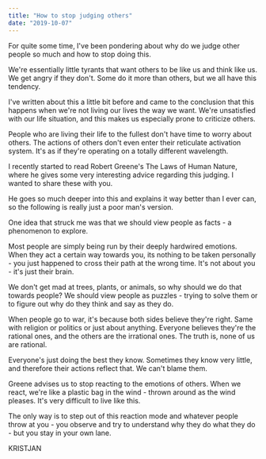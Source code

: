 ```yaml
---
title: "How to stop judging others"
date: "2019-10-07"
---
```


For quite some time, I've been pondering about why do we judge other people so much and how to stop doing this.

We're essentially little tyrants that want others to be like us and think like us. We get angry if they don't. Some do it more than others, but we all have this tendency.

I've written about this a little bit before and came to the conclusion that this happens when we're not living our lives the way we want. We're unsatisfied with our life situation, and this makes us especially prone to criticize others.

People who are living their life to the fullest don't have time to worry about others. The actions of others don't even enter their reticulate activation system. It's as if they're operating on a totally different wavelength.

I recently started to read Robert Greene's The Laws of Human Nature, where he gives some very interesting advice regarding this judging. I wanted to share these with you.

He goes so much deeper into this and explains it way better than I ever can, so the following is really just a poor man's version.

One idea that struck me was that we should view people as facts - a phenomenon to explore.

Most people are simply being run by their deeply hardwired emotions. When they act a certain way towards you, its nothing to be taken personally - you just happened to cross their path at the wrong time. It's not about you - it's just their brain.

We don't get mad at trees, plants, or animals, so why should we do that towards people? We should view people as puzzles - trying to solve them or to figure out why do they think and say as they do.

When people go to war, it's because both sides believe they're right. Same with religion or politics or just about anything. Everyone believes they're the rational ones, and the others are the irrational ones. The truth is, none of us are rational.

Everyone's just doing the best they know. Sometimes they know very little, and therefore their actions reflect that. We can't blame them.

Greene advises us to stop reacting to the emotions of others. When we react, we're like a plastic bag in the wind - thrown around as the wind pleases. It's very difficult to live like this.

The only way is to step out of this reaction mode and whatever people throw at you - you observe and try to understand why they do what they do - but you stay in your own lane.

KRISTJAN
